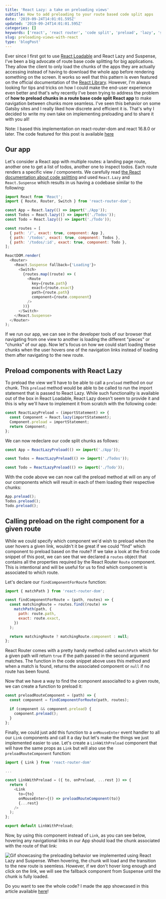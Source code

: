 ```yaml
---
title: 'React Lazy: a take on preloading views'
subtitle: How to add preloading to your route based code split apps
date: '2019-09-24T14:01:01.595Z'
updated: '2019-09-24T14:01:01.595Z'
categories: []
keywords: ['react', 'react router', 'code split', 'preload', 'lazy', 'suspense']
slug: preloading-views-with-react
type: 'blogPost'
---
```


Ever since I first got to use [React Loadable](https://github.com/jamiebuilds/react-loadable) and React Lazy and Suspense, I've been a big advocate of route base code splitting for big applications. They allow the client to only load the chunks of the apps they are actually accessing instead of having to download the whole app before rendering something on the screen.
It works so well that this pattern is even featured on the official documentation of the [React Library](https://reactjs.org/docs/code-splitting.html#route-based-code-splitting).
However, I'm always looking for tips and tricks on how I could make the end-user experience even better and that's why recently I've been trying to address the problem of **how to preload chunks in a route base code split React app** to make navigation between chunks more seamless. I've seen this behavior on some Gatsby sites and I really liked how discrete and efficient it is. That's why I decided to write my own take on implementing preloading and to share it with you all!

<Callout variant="info">

Note: I based this implementation on react-router-dom and react 16.8.0 or later. The code featured for this post is available [here](https://github.com/MaximeHeckel/react-lazy-preloading)

</Callout>

## Our app

Let's consider a React app with multiple routes: a landing page route, another one to get a list of todos, another one to inspect todos. Each route renders a specific view / components. We carefully read [the React documentation about code splitting](https://reactjs.org/docs/code-splitting.html) and used `React.Lazy` and `React.Suspense` which results in us having a codebase similar to the following:

```javascript {4-6,8-12,16} title=Sample route based code split app root
import React from 'React';
import { Route, Router, Switch } from 'react-router-dom';

const App = React.lazy(() => import('./App'));
const Todos = React.lazy(() => import('./Todos'));
const Todo = React.lazy(() => import('./Todo'));

const routes = [
  { path: '/', exact: true, component: App },
  { path: '/todos', exact: true, component: Todos },
  { path: '/todos/:id', exact: true, component: Todo },
];

ReactDOM.render(
  <Router>
    <React.Suspense fallback={'Loading'}>
      <Switch>
        {routes.map((route) => (
          <Route
            key={route.path}
            exact={route.exact}
            path={route.path}
            component={route.component}
          />
        ))}
      </Switch>
    </React.Suspense>
  </Router>
);
```

If we run our app, we can see in the developer tools of our browser that navigating from one view to another is loading the different "pieces" or "chunks" of our app. Now let's focus on how we could start loading these chunks when the user hovers one of the navigation links instead of loading them after navigating to the new route.

## Preload components with React Lazy

To preload the view we'll have to be able to call a `preload` method on our chunk. This `preload` method would be able to be called to run the import statement that is passed to React Lazy.
While such functionality is available out of the box in React Loadable, React Lazy doesn't seem to provide it and this is why we'll have to implement it from scratch with the following code:

```javascript {3} title=Implementation of ReactLazyPreload
const ReactLazyPreload = (importStatement) => {
  const Component = React.lazy(importStatement);
  Component.preload = importStatement;
  return Component;
};
```

We can now redeclare our code split chunks as follows:

```javascript title=Examples of usage of ReactLazyPreload
const App = ReactLazyPreload(() => import('./App'));

const Todos = ReactLazyPreload(() => import('./Todos'));

const Todo = ReactLazyPreload(() => import('./Todo'));
```

With the code above we can now call the preload method at will on any of our components which will result in each of them loading their respective chunks:

```javascript title=Calling "preload" on our components
App.preload();
Todos.preload();
Todo.preload();
```

## Calling preload on the right component for a given route

While we could specify which component we'd wish to preload when the user hovers a given link, wouldn't it be great if we could "find" which component to preload based on the route?
If we take a look at the first code snippet of this post, we can see that we declared a `routes` object that contains all the properties required by the React Router `Route` component. This is intentional and will be useful for us to find which component is associated to which route.

Let's declare our `findComponentForRoute` function:

```javascript title=Implementation of findComponentForRoute
import { matchPath } from 'react-router-dom';

const findComponentForRoute = (path, routes) => {
  const matchingRoute = routes.find((route) =>
    matchPath(path, {
      path: route.path,
      exact: route.exact,
    })
  );

  return matchingRoute ? matchingRoute.component : null;
};
```

React Router comes with a pretty handy method called `matchPath` which for a given path will return `true` if the path passed in the second argument matches. The function in the code snippet above uses this method and when a match is found, returns the associated component or `null` if no route has been found.

Now that we have a way to find the component associalted to a given route, we can create a function to preload it:

```javascript {4-6} title=Implementation of preloadRouteComponent
const preloadRouteComponent = (path) => {
  const component = findComponentForRoute(path, routes);

  if (component && component.preload) {
    component.preload();
  }
};
```

Finally, we could just add this function to a `onMouseEnter` event handler to all our `Link` components and call it a day but let's make the things we just implemented easier to use. Let's create a `LinkWithPreload` component that will have the same props as `Link` but will also use the `preloadRouteComponent` function:

```javascript {9} title=LinkWithPreload component
import { Link } from 'react-router-dom'

...

const LinkWithPreload = ({ to, onPreload, ...rest }) => {
  return (
    <Link
      to={to}
      onMouseEnter={() => preloadRouteComponent(to)}
      {...rest}
    />
  );
};

export default LinkWithPreload;
```

Now, by using this component instead of `Link`, as you can see below, hovering any navigational links in our App should load the chunk associated with the route of that link:

![Gif showcasing the preloading behavior we implemented using React Lazy and Suspense. When hovering, the chunk will load and the transition to the new route is seemless. However, if we don't hover long enough and click on the link, we will see the fallback component from Suspense until the chunk is fully loaded.](/static/images/react-lazy-suspense-preloading.gif)

Do you want to see the whole code? I made the app showcased in this article available [here](https://github.com/MaximeHeckel/react-lazy-preloading)!
